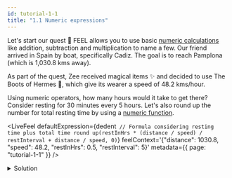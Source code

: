 ```yaml
---
id: tutorial-1-1
title: "1.1 Numeric expressions"
---
```



Let's start our quest :triangular_flag_on_post: FEEL allows you to use basic
[numeric calculations](/docs/reference/language-guide/feel-numeric-expressions.md) like addition,
subtraction and multiplication to name a few. Our friend arrived in Spain by boat, specifically
Cadiz. The goal is to reach Pamplona (which is 1,030.8 kms away).

As part of the quest, Zee received magical items :sparkles: and decided to use The Boots of Hermes
:shoe:, which give its wearer a speed of 48.2 kms/hour.

Using numeric operators, how many hours would it take to get there? Consider resting for 30 minutes
every 5 hours. Let's also round up the number for total resting time by using a
[numeric function](/docs/reference/builtin-functions/feel-built-in-functions-numeric.md).

<LiveFeel
  defaultExpression={dedent`
      // Formula considering resting time plus total time
      round up(restInHrs * (distance / speed) / restInterval + distance / speed, 0)`}
  feelContext='{"distance": 1030.8, "speed": 48.2, "restInHrs": 0.5, "restInterval": 5}'
  metadata={{ page: "tutorial-1-1" }}
/>

<details>
  <summary>Solution</summary>
  <div>
    <div>It would take Zee 24 hours to complete the trip.</div>
  </div>
</details>
